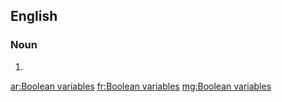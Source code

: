 ==English==

===Noun===
{{head|en}}

# {{plural of|Boolean variable}}

[[ar:Boolean variables]]
[[fr:Boolean variables]]
[[mg:Boolean variables]]